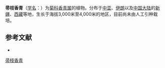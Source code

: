 {{Speciesbox
| name = 帚枝香青
| status = 
| status_system = 
| image =
| genus = Anaphalis
| species = virgata
| authority = Thoms.
}}

'''帚枝香青'''（[[学名|学名]]：{{lang|la|''Anaphalis virgata''}}）为[[菊科|菊科]][[香青属|香青属]]的植物。分布于[[中亚|中亚]]、[[伊朗|伊朗]]以及[[中国大陆|中国大陆]]的[[新疆|新疆]]、[[西藏|西藏]]等地，生长于海拔3,000米至4,000米的地区，目前尚未由人工引种栽培。

== 参考文献 ==
<div class="references-small">
* {{cite web| url =http://www.bioinfo.cn/db05/KmzwSpecies.php?action=view&id=2884| title =帚枝香青| work =《中国高等植物数据库全库》| publisher =中国科学院微生物研究所| author =昆明植物研究所| accessdate =2009-02-23| deadurl =yes| archiveurl =https://web.archive.org/web/20160305025058/http://www.bioinfo.cn/db05/KmzwSpecies.php?action=view&id=2884| archivedate =2016-03-05}}
</div>
{{Taxonbar|from=Q11060069}}

[[Category:香青属|帚枝香青]]


{{植物小作品}}